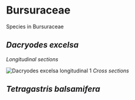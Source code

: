 # Bursuraceae

Species in Bursuraceae

## *Dacryodes excelsa*  {-}

*Longitudinal sections*

![Dacryodes excelsa longitudinal 1](images/DACEXC/2021-03-10_Image_reference_library.pptx_Page_20.jpg)
*Cross sections*

<!-- ![Dacryodes excelsa cross 1](2021-03-10_Image_reference_library.pptx_Page_21.jpg) -->


## *Tetragastris balsamifera*  {-}

